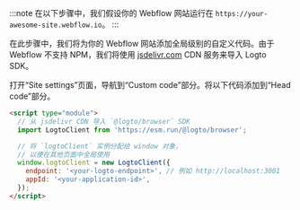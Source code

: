 :::note
在以下步骤中，我们假设你的 Webflow 网站运行在 `https://your-awesome-site.webflow.io`。
:::

在此步骤中，我们将为你的 Webflow 网站添加全局级别的自定义代码。由于 Webflow 不支持 NPM，我们将使用 [jsdelivr.com](https://www.jsdelivr.com/) CDN 服务来导入 Logto SDK。

打开“Site settings”页面，导航到“Custom code”部分。将以下代码添加到“Head code”部分。

```html
<script type="module">
  // 从 jsdelivr CDN 导入 `@logto/browser` SDK
  import LogtoClient from 'https://esm.run/@logto/browser';

  // 将 `logtoClient` 实例分配给 window 对象，
  // 以便在其他页面中全局使用
  window.logtoClient = new LogtoClient({
    endpoint: '<your-logto-endpoint>', // 例如 http://localhost:3001
    appId: '<your-application-id>',
  });
</script>
```
